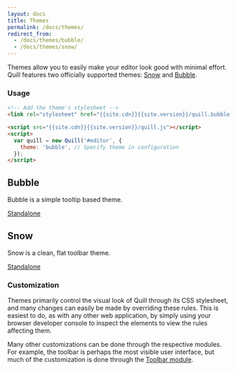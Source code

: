 ```yaml
---
layout: docs
title: Themes
permalink: /docs/themes/
redirect_from:
  - /docs/themes/bubble/
  - /docs/themes/snow/
---
```


<style>
  #bubble-container .ql-editor {
    border: 1px solid #ccc;
  }
  .standalone-container .ql-editor {
    height: 350px;
  }
</style>

Themes allow you to easily make your editor look good with minimal effort. Quill features two officially supported themes: [Snow](#snow) and [Bubble](#bubble).

### Usage

```html
<!-- Add the theme's stylesheet -->
<link rel="stylesheet" href="{{site.cdn}}{{site.version}}/quill.bubble.css" />

<script src="{{site.cdn}}{{site.version}}/quill.js"></script>
<script>
  var quill = new Quill('#editor', {
    theme: 'bubble', // Specify theme in configuration
  });
</script>
```

## Bubble

Bubble is a simple tooltip based theme.

<div class="standalone-container">
  <div id="bubble-container"></div>
</div>
<a class="standalone-link" href="/standalone/bubble/">
  Standalone
</a>

## Snow

Snow is a clean, flat toolbar theme.

<div class="standalone-container">
  <div id="snow-container"></div>
</div>
<a class="standalone-link" href="/standalone/snow/">
  Standalone
</a>

### Customization

Themes primarily control the visual look of Quill through its CSS stylesheet, and many changes can easily be made by overriding these rules. This is easiest to do, as with any other web application, by simply using your browser developer console to inspect the elements to view the rules affecting them.

Many other customizations can be done through the respective modules. For example, the toolbar is perhaps the most visible user interface, but much of the customization is done through the [Toolbar module](/docs/modules/toolbar/).

<Script id="second-unique-id">{`
  var snowQuill = new Quill('#snow-container', {
    placeholder: 'Compose an epic...',
    modules: {
      toolbar: [
        [{ header: [] }],
        ['bold', 'italic', 'underline', 'link'],
        [{ color: [] }, { background: [] }],
        [{ list: 'ordered' }, { list: 'bullet' }],
        ['clean']
      ]
    },
    theme: 'snow'
  });
  var bubbleQuill = new Quill('#bubble-container', {
    placeholder: 'Compose an epic...',
    theme: 'bubble'
  });

`}</Script>
